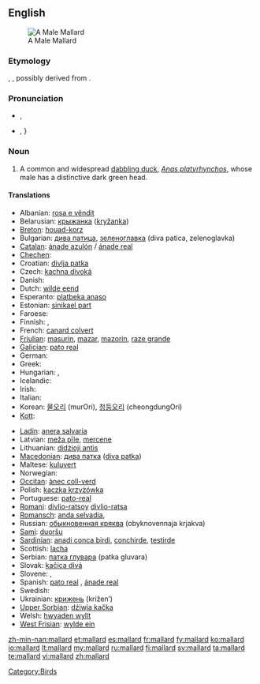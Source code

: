 {{wikipedia}}
==English==
[[Image:Mallard_Branford_CT.jpg|thumb|right|A Male Mallard]]

===Etymology===
{{etyl|fro}} {{term|malart|lang=fro}}, {{term|mallart|lang=fro}}, possibly derived from {{term|malle||male|lang=fro}}.

===Pronunciation===
* {{a|UK}} {{IPA|/ˈmæl.ɑː(ɹ)d/}}, {{SAMPA|/"m{l.A:(r\)d/}}
* {{a|US}} {{IPA|/ˈmælɚd/}}, {{SAMPA|/"m{l@`d/}}}
*: {{audio|En-us-mallard.ogg|audio (US)}}

===Noun===
{{en-noun}}

# A common and widespread [[dabbling duck]], ''[[Anas platyrhynchos]]'', whose male has a distinctive dark green head.

====Translations====
{{trans-top|a common and widespread dabbling duck, Anas platyrhynchos}}
* Albanian: [[rosa e vëndit]]
* Belarusian: [[крыжанка]] ([[kryžanka]])
* [[Breton]]: [[houad-korz]]
* Bulgarian: [[дива патица]], [[зеленоглавка]] (diva patica, zelenoglavka)
* [[Catalan]]: [[ánade azulón]] / [[ánade real]]
* [[Chechen]]: {{tø|ce|акха бад}}
* Croatian: [[divlja patka]]
* Czech: [[kachna divoká]]
* Danish: {{t|da|gråand}}
* Dutch: [[wilde eend]] {{f}}
* Esperanto: [[platbeka anaso]]
* Estonian: [[sinikael part]]
* Faroese: {{t-|fo|villdunna|xs=Faroese}}
* Finnish: {{t+|fi|sinisorsa}}, {{t+|fi|heinäsorsa}}
* French: [[canard colvert]] {{m}}
* [[Friulian]]: [[masurin]], [[mazar]], [[mazorin]], [[raze grande]]
* [[Galician]]: [[pato real]]
* German: {{t+|de|Stockente|f}}
* Greek: {{t+|el|αγριόπαπια|tr=agriópapia}}
* Hungarian: {{t-|hu|tőkés réce}}, {{t-|hu|vadkacsa}}
* Icelandic: {{t+|is|stokkönd}}
* Irish: {{t+|ga|lacha|xs=Irish}}
* Italian: {{t-|it|anatra selvatica|f}}
* Korean: [[물오리]] (murOri), [[청둥오리]] (cheongdungOri)
* [[Kott]]: {{tø|zko|agaŋa}}
{{trans-mid}}
* [[Ladin]]: [[anera salvaria]]
* Latvian: [[meža pīle]], [[mercene]]
* Lithuanian: [[didżioji antis]]
* [[Macedonian]]: [[дива патка]] ([[diva patka]])
* Maltese: [[kuluvert]]
* Norwegian: {{t|no|stokkand}}
* [[Occitan]]: [[ànec coll-verd]]
* Polish: [[kaczka krzyżówka]]
* Portuguese: [[pato-real]] {{m}}
* [[Romani]]: [[divlio-ratsoy]] {{m}} [[divlio-ratsa]] {{f}}
* [[Romansch]]: [[anda selvadia]], {{t|rm|anda selvadia|f}}
* Russian: [[обыкновенная кряква]] (obyknovennaja krjakva)
* [[Sami]]: [[duoršu]]
* [[Sardinian]]: [[anadi conca birdi]], [[conchirde]], [[testirde]]
* Scottish: [[lacha]]
* Serbian: [[патка глувара]] (patka gluvara)
* Slovak: [[kačica divá]]
* Slovene: {{t|sl|mlakarica}}, {{t|sl|divja raca}}
* Spanish: [[pato real]] {{m}}, [[ánade real]] {{m|f}}
* Swedish: {{t+|sv|gräsand|c}}
* Ukrainian: [[крижень]] (križen’)
* [[Upper Sorbian]]: [[dźiwja kačka]]
* Welsh: [[hwyaden wyllt]]
* [[West Frisian]]: [[wylde ein]]
{{trans-bottom}}

[[Category:Birds]]

[[zh-min-nan:mallard]]
[[et:mallard]]
[[es:mallard]]
[[fr:mallard]]
[[fy:mallard]]
[[ko:mallard]]
[[io:mallard]]
[[lt:mallard]]
[[my:mallard]]
[[ru:mallard]]
[[fi:mallard]]
[[sv:mallard]]
[[ta:mallard]]
[[te:mallard]]
[[vi:mallard]]
[[zh:mallard]]